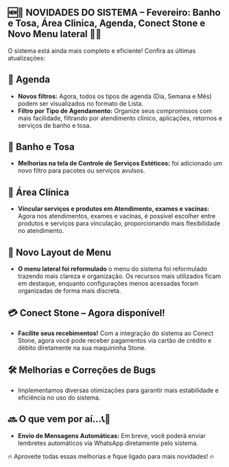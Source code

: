 ## 🆕📢 NOVIDADES DO SISTEMA – Fevereiro: Banho e Tosa, Área Clinica, Agenda, Conect Stone e Novo Menu lateral  📢🆕

O sistema está ainda mais completo e eficiente! Confira as últimas atualizações:

## 📅 Agenda

- **Novos filtros:** Agora, todos os tipos de agenda (Dia, Semana e Mês) podem ser visualizados no formato de Lista. 
- **Filtro por Tipo de Agendamento:** Organize seus compromissos com mais facilidade, filtrando por atendimento clínico, aplicações, retornos e serviços de banho e tosa.

## 🐾 Banho e Tosa

- **Melhorias na tela de Controle de Serviços Estéticos:** foi adicionado um novo filtro para pacotes ou serviços avulsos.

## 🏥 Área Clínica

- **Vincular serviços e produtos em Atendimento, exames e vacinas:** Agora nos atendimentos, exames e vacinas, é possível escolher entre produtos e serviços para vinculação, proporcionando mais flexibilidade no atendimento.

## 🎨 Novo Layout de Menu

- **O menu lateral foi reformulado** o menu do sistema foi reformulado trazendo mais clareza e organização. Os recursos mais utilizados ficam em destaque, enquanto configurações menos acessadas foram organizadas de forma mais discreta.

## 💳 Conect Stone – Agora disponível!

- **Facilite seus recebimentos!** Com a integração do sistema ao Conect Stone, agora você pode receber pagamentos via cartão de crédito e débito diretamente na sua maquininha Stone.

## 🛠️ Melhorias e Correções de Bugs

- Implementamos diversas otimizações para garantir mais estabilidade e eficiência no uso do sistema.

## 🔜 O que vem por aí...📞💬

- **Envio de Mensagens Automáticas:** Em breve, você poderá enviar lembretes automáticos via WhatsApp diretamente pelo sistema.

🔥 Aproveite todas essas melhorias e fique ligado para mais novidades! 🔥
